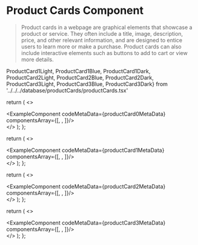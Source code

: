 # Product Cards Component
> Product cards in a webpage are graphical elements that showcase a product or service. They often include a title, image, description, price, and other relevant information, and are designed to entice users to learn more or make a purchase. Product cards can also include interactive elements such as buttons to add to cart or view more details.

ProductCard1Light, ProductCard1Blue, ProductCard1Dark,
ProductCard2Light, ProductCard2Blue, ProductCard2Dark,
ProductCard3Light, ProductCard3Blue, ProductCard3Dark} from '../../../database/productCards/productCards.tsx'



  return (
    <>
    <div className='mb-20'>
        <ExampleComponent codeMetaData={productCard0MetaData} componentsArray={[<ProductCard0Light />, <ProductCard0Blue/>, <ProductCard0Dark/>]}/>
    </div>
    </>
  );
};

<ProductCard0/>


  return (
    <>
    <div className='mb-20'>
        <ExampleComponent codeMetaData={productCard1MetaData} componentsArray={[<ProductCard1Light />, <ProductCard1Blue/>, <ProductCard1Dark/>]}/>
    </div>
    </>
  );
};

<ProductCard1/>


  return (
    <>
    <div className='mb-20'>
        <ExampleComponent codeMetaData={productCard2MetaData} componentsArray={[<ProductCard2Light />, <ProductCard2Blue/>, <ProductCard2Dark/>]}/>
    </div>
    </>
  );
};

<ProductCard2/>


  return (
    <>
    <div className='mb-20'>
        <ExampleComponent codeMetaData={productCard3MetaData} componentsArray={[<ProductCard3Light />, <ProductCard3Blue/>, <ProductCard3Dark/>]}/>
    </div>
    </>
  );
};

<ProductCard3/>